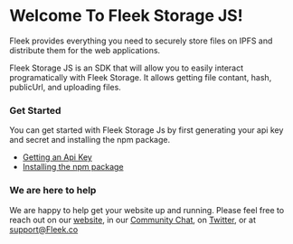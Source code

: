 # Welcome To Fleek Storage JS!

Fleek provides everything you need to securely store files on IPFS and distribute them for the web applications.

Fleek Storage JS is an SDK that will allow you to easily interact programatically with Fleek Storage. It allows getting file contant, hash, publicUrl, and uploading files.

### Get Started

You can get started with Fleek Storage Js by first generating your api key and secret and installing the npm package.

- [Getting an Api Key](/Storage/FleekStorageJs/GettingApiKeys)
- [Installing the npm package](/Storage/FleekStorageJs/InstallingPackage)

### We are here to help

We are happy to help get your website up and running. Please feel free to reach out on our [website](https://Fleek.co), in our [Community Chat](https://join.slack.com/t/fleek-public/shared_invite/zt-bxna7y1d-PbVdut4rgHt5jM6Zjg9g9A), on [Twitter](https://twitter.com/FleekHQ), or at support@Fleek.co

